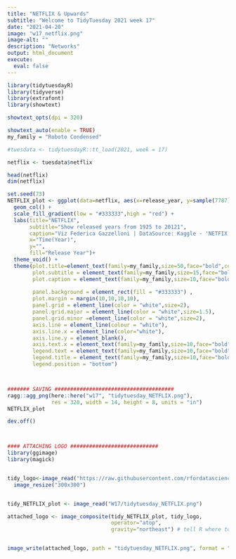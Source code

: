 ```yaml
---
title: "NETFLIX & Upwards"
subtitle: "Welcome to TidyTuesday 2021 week 17"
date: "2021-04-20"
image: "w17_netflix.png"
image-alt: ""
description: "Networks"
output: html_document
execute: 
  eval: false
---
```



```r

library(tidytuesdayR)
library(tidyverse)
library(extrafont)
library(showtext)

showtext_opts(dpi = 320)
```


```r

showtext_auto(enable = TRUE)
my_family = "Roboto Condensed"

#tuesdata <- tidytuesdayR::tt_load(2021, week = 17)

netflix <- tuesdata$netflix

head(netflix)
dim(netflix)

set.seed(73)
NETFLIX_plot <- ggplot(data=netflix, aes(x=release_year, y=sample(7787),fill=release_year)) +
  geom_col() +
  scale_fill_gradient(low = "#333333",high = "red") + 
  labs(title="NETFLIX",
       subtitle="Show released years from 1925 to 20121",
       caption="Viz Federica Gazzelloni | DataSource: Kaggle - 'NETFIX titles'| Tidytuesday week 17 & Upwards Day 20",
       x="Time(Year)",
       y="",
       fill="Release Year")+
  theme_void() +
  theme(plot.title=element_text(family=my_family,size=50,face="bold",color="red"),
        plot.subtitle = element_text(family=my_family,size=15,face="bold"),
        plot.caption = element_text(family=my_family,size=10,face="bold"),
        
        panel.background = element_rect(fill = "#333333") ,
        plot.margin = margin(10,10,10,10),
        panel.grid = element_line(color = "white",size=2),
        panel.grid.major = element_line(color = "white",size=1.5),
        panel.grid.minor =element_line(color = "white",size=2), 
        axis.line = element_line(colour = "white"),
        axis.line.x = element_line(color="white"),
        axis.line.y = element_blank(),
        axis.text.x = element_text(family=my_family,size=10,face="bold"),
        legend.text = element_text(family=my_family,size=10,face="bold"),
        legend.title = element_text(family=my_family,size=10,face="bold"),
        legend.position = "bottom")



####### SAVING ######################################
ragg::agg_png(here::here("w17", "tidytuesday_NETFLIX.png"),
              res = 320, width = 14, height = 8, units = "in")
NETFLIX_plot

dev.off()



#### ATTACHING LOGO ############################ 
library(ggimage)
library(magick)


tidy_logo<-image_read("https://raw.githubusercontent.com/rfordatascience/tidytuesday/master/static/plot_logo.png") %>%
  image_resize("300x300")


tidy_NETFLIX_plot <- image_read("W17/tidytuesday_NETFLIX.png")

attached_logo <- image_composite(tidy_NETFLIX_plot, tidy_logo,
                                 operator="atop",
                                 gravity="northeast") # tell R where to put the logo


image_write(attached_logo, path = "tidytuesday_NETFLIX.png", format = "png") # save final plot
```
